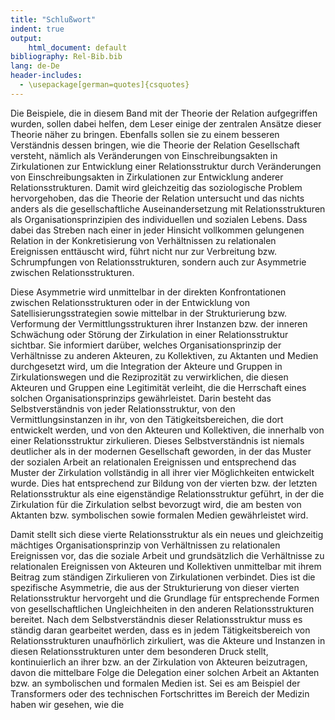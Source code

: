 ```yaml
---
title: "Schlußwort"
indent: true
output:
    html_document: default
bibliography: Rel-Bib.bib
lang: de-De
header-includes:
  - \usepackage[german=quotes]{csquotes}
---
```


Die Beispiele, die in diesem Band mit der Theorie der Relation aufgegriffen wurden, sollen dabei helfen, dem Leser einige der zentralen Ansätze dieser Theorie näher zu bringen. Ebenfalls sollen sie zu einem besseren Verständnis dessen bringen, wie die Theorie der Relation Gesellschaft versteht, nämlich als Veränderungen von Einschreibungsakten in Zirkulationen zur Entwicklung einer Relationsstruktur durch Veränderungen von Einschreibungsakten in Zirkulationen zur Entwicklung anderer Relationsstrukturen. Damit wird gleichzeitig das soziologische Problem hervorgehoben, das die Theorie der Relation untersucht und das nichts anders als die gesellschaftliche Auseinandersetzung mit Relationsstrukturen als Organisationsprinzipien des individuellen und sozialen Lebens. Dass dabei das Streben nach einer in jeder Hinsicht vollkommen gelungenen Relation in der Konkretisierung von Verhältnissen zu relationalen Ereignissen enttäuscht wird, führt nicht nur zur Verbreitung bzw. Schrumpfungen von Relationsstrukturen, sondern auch zur Asymmetrie zwischen Relationsstrukturen.

Diese Asymmetrie wird unmittelbar in der direkten Konfrontationen zwischen Relationsstrukturen oder in der Entwicklung von Satellisierungsstrategien sowie mittelbar in der Strukturierung bzw. Verformung der Vermittlungsstrukturen ihrer Instanzen bzw. der inneren Schwächung oder Störung der Zirkulation in einer Relationsstruktur sichtbar. Sie informiert darüber, welches Organisationsprinzip der Verhältnisse zu anderen Akteuren, zu Kollektiven, zu Aktanten und Medien durchgesetzt wird, um die Integration der Akteure und Gruppen in Zirkulationswegen und die Reziprozität zu verwirklichen, die diesen Akteuren und Gruppen eine Legitimität verleiht, die die Herrschaft eines solchen Organisationsprinzips gewährleistet. Darin besteht das Selbstverständnis von jeder Relationsstruktur, von den Vermittlungsinstanzen in ihr, von den Tätigkeitsbereichen, die dort entwickelt werden, und von den Akteuren und Kollektiven, die innerhalb von einer Relationsstruktur zirkulieren. Dieses Selbstverständnis ist niemals deutlicher als in der modernen Gesellschaft geworden, in der das Muster der sozialen Arbeit an relationalen Ereignissen und entsprechend das Muster der Zirkulation vollständig in all ihrer vier Möglichkeiten entwickelt wurde. Dies hat entsprechend zur Bildung von der vierten bzw. der letzten Relationsstruktur als eine eigenständige Relationsstruktur geführt, in der die Zirkulation für die Zirkulation selbst bevorzugt wird, die am besten von Aktanten bzw. symbolischen sowie formalen Medien gewährleistet wird.

Damit stellt sich diese vierte Relationsstruktur als ein neues und gleichzeitig mächtiges Organisationsprinzip von Verhältnissen zu relationalen Ereignissen vor, das die soziale Arbeit und grundsätzlich die Verhältnisse zu relationalen Ereignissen von Akteuren und Kollektiven unmittelbar mit ihrem Beitrag zum ständigen Zirkulieren von Zirkulationen verbindet. Dies ist die spezifische Asymmetrie, die aus der Strukturierung von dieser vierten Relationsstruktur hervorgeht und die Grundlage für entsprechende Formen von gesellschaftlichen Ungleichheiten in den anderen Relationsstrukturen bereitet. Nach dem Selbstverständnis dieser Relationsstruktur muss es ständig daran gearbeitet werden, dass es in jedem Tätigkeitsbereich von Relationsstrukturen unaufhörlich zirkuliert, was die Akteure und Instanzen in diesen Relationsstrukturen unter dem besonderen Druck stellt, kontinuierlich an ihrer bzw. an der Zirkulation von Akteuren beizutragen, davon die mittelbare Folge die Delegation einer solchen Arbeit an Aktanten bzw. an symbolischen und formalen Medien ist. Sei es am Beispiel der Transformers oder des technischen Fortschrittes im Bereich der Medizin haben wir gesehen, wie die
